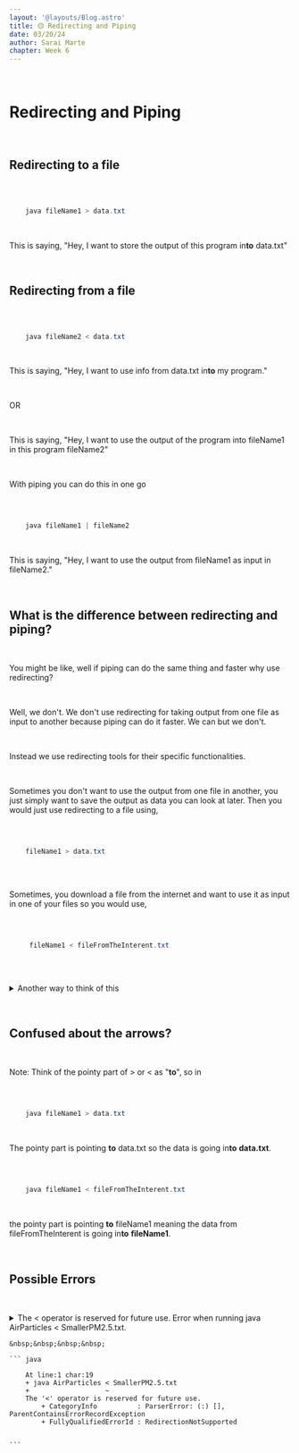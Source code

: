 ```yaml
---
layout: '@layouts/Blog.astro'
title: 🟡 Redirecting and Piping
date: 03/20/24
author: Sarai Marte
chapter: Week 6
---
```



<span style="font-family: var(--primaryFont);">

&nbsp;&nbsp;&nbsp;&nbsp;

# Redirecting and Piping

&nbsp;&nbsp;&nbsp;&nbsp;

## Redirecting to a file

&nbsp;&nbsp;&nbsp;&nbsp;

```java 

    java fileName1 > data.txt


```
&nbsp;&nbsp;&nbsp;&nbsp;

This is saying, "Hey, I want to store the output of this program in**to** data.txt"

&nbsp;&nbsp;&nbsp;&nbsp;

## Redirecting from a file

&nbsp;&nbsp;&nbsp;&nbsp;

```java 

    java fileName2 < data.txt


```
&nbsp;&nbsp;&nbsp;&nbsp;

This is saying, "Hey, I want to use info from data.txt in**to** my program."

&nbsp;&nbsp;&nbsp;&nbsp;

OR

&nbsp;&nbsp;&nbsp;&nbsp;

This is saying, "Hey, I want to use the output of the program into fileName1 in this program
fileName2"

&nbsp;&nbsp;&nbsp;&nbsp;

With piping you can do this in one go

&nbsp;&nbsp;&nbsp;&nbsp;

```java 

    java fileName1 | fileName2


```

&nbsp;&nbsp;&nbsp;&nbsp;

This is saying, "Hey, I want to use the output from fileName1 as input in fileName2."

&nbsp;&nbsp;&nbsp;&nbsp;

## What is the difference between redirecting and piping?

&nbsp;&nbsp;&nbsp;&nbsp;

You might be like, well if piping can do the same thing and faster why use redirecting?

&nbsp;&nbsp;&nbsp;&nbsp;

Well, we don't. We don't use redirecting for taking output from one file as input to another
because piping can do it faster. We can but we don't.

&nbsp;&nbsp;&nbsp;&nbsp;

Instead we use redirecting tools for their specific functionalities.

&nbsp;&nbsp;&nbsp;&nbsp;

Sometimes you don't want to use the output from one file in another, you just simply want to
save the output as data you can look at later. Then you would just use redirecting to a file using,

&nbsp;&nbsp;&nbsp;&nbsp;

```java

    fileName1 > data.txt
     
```
&nbsp;&nbsp;&nbsp;&nbsp;

Sometimes, you download a file from the internet and want to use it as input in one of your files
so you would use,

&nbsp;&nbsp;&nbsp;&nbsp;

```java

     fileName1 < fileFromTheInterent.txt
     
```

&nbsp;&nbsp;&nbsp;&nbsp;


<details>

  <summary>Another way to think of this </summary>

    &nbsp;&nbsp;&nbsp;&nbsp;

    Step 1: We can take an output from file1 and save it in a text file called output.txt.

    &nbsp;&nbsp;&nbsp;&nbsp;

    Step2: Later we can take that same output.txt file and use it's output as input for another program in file2.

    &nbsp;&nbsp;&nbsp;&nbsp;

    But we can do this in one go with piping.

    &nbsp;&nbsp;&nbsp;&nbsp;

    Step1: Piping takes the output of file1 straight as the input for file2.

    &nbsp;&nbsp;&nbsp;&nbsp;

    Meaning that with piping we don't have to do 2 steps like we did in redirecting but only one step for when we want to use the output of one file in another.

    &nbsp;&nbsp;&nbsp;&nbsp;

    So, piping only exists for that case scenario but redirecting can also be used to do the same
    thing, it will just take an extra step.

    &nbsp;&nbsp;&nbsp;&nbsp;

    However, redirecting doesn't just exist to take output from one file to another. They also exist to
    do each individual part by itself.

    &nbsp;&nbsp;&nbsp;&nbsp;

    Sometimes you don't want to use the output from one file in another, you just simply want to
    save the output as data you can look at later. Then you would just use redirecting to a file using,
    java fileName1 > data.txt.

    &nbsp;&nbsp;&nbsp;&nbsp;

    Sometimes, you download a file from the internet and want to use it as input in one of your files
    so you would use,
    java fileName1 < fileFromTheInterent.txt

    &nbsp;&nbsp;&nbsp;&nbsp;

</details>

&nbsp;&nbsp;&nbsp;&nbsp;

## Confused about the arrows?

&nbsp;&nbsp;&nbsp;&nbsp;

Note: Think of the pointy part of > or < as "**to**", so in  

&nbsp;&nbsp;&nbsp;&nbsp;

```java 

    java fileName1 > data.txt


 ```

&nbsp;&nbsp;&nbsp;&nbsp;

The pointy part is pointing **to** data.txt so the data is going in**to** **data.txt**.

&nbsp;&nbsp;&nbsp;&nbsp;

```java 

    java fileName1 < fileFromTheInterent.txt


 ```

&nbsp;&nbsp;&nbsp;&nbsp;

the pointy part is pointing **to** fileName1 meaning the data from fileFromTheInterent is going in**to**
**fileName1**.

&nbsp;&nbsp;&nbsp;&nbsp;

## Possible Errors

&nbsp;&nbsp;&nbsp;&nbsp;

<details>

  <summary>
   The < operator is reserved for future use. Error when running java AirParticles < SmallerPM2.5.txt.

    &nbsp;&nbsp;&nbsp;&nbsp;

    ``` java

        At line:1 char:19
        + java AirParticles < SmallerPM2.5.txt
        +                   ~
        The '<' operator is reserved for future use.
            + CategoryInfo          : ParserError: (:) [], ParentContainsErrorRecordException
            + FullyQualifiedErrorId : RedirectionNotSupported


    ```
   </summary>
  
    &nbsp;&nbsp;&nbsp;&nbsp;

    You are getting this error probably because you are using VS Code's Terminal. 
    
    &nbsp;&nbsp;&nbsp;&nbsp;

    Fact: VSCodes Terminal runs on powershell. 

    &nbsp;&nbsp;&nbsp;&nbsp;

    And Powershell does not support ```java java AirParticles < SmallerPM2.5.txt ``` so you have to use the command prompt.

    &nbsp;&nbsp;&nbsp;&nbsp;

    Next to where it says "powershell" in the right corner of the terminal near the 'x' there should be a plus sign and a drop down arrow. Click on the drop down arrow and click "Command Prompt" should be the third option from the top. Now run the same line and it should work,

    &nbsp;&nbsp;&nbsp;&nbsp;

    If you're on apple you wouldn't get this error because apple uses zsh (z-shell) not powershell.

    Here is a video if you can't figure it out.

    &nbsp;&nbsp;&nbsp;&nbsp;

    <iframe width="560" height="315" src="https://www.youtube.com/embed/3ZfEa2D-SYI?si=0XxHaFN5B1K_-fy1" title="YouTube video player" frameborder="0" allow="accelerometer; autoplay; clipboard-write; encrypted-media; gyroscope; picture-in-picture; web-share" referrerpolicy="strict-origin-when-cross-origin" allowfullscreen></iframe>

   &nbsp;&nbsp;&nbsp;&nbsp;
</details>


</span>